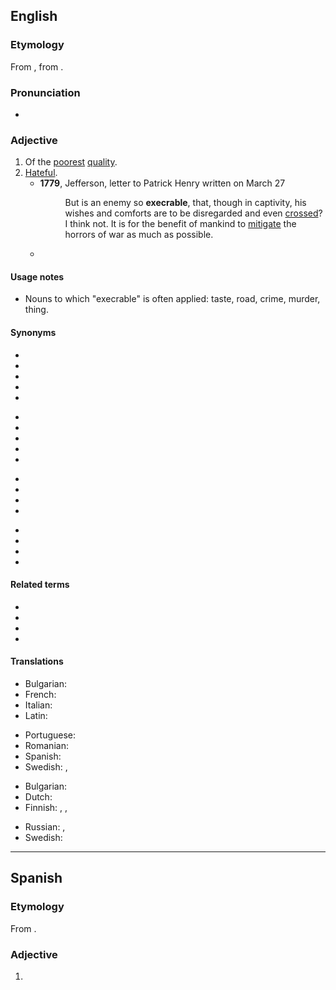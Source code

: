 {{also|exécrable}}
==English==

===Etymology===
From {{der|en|fro|execrable}}, from {{der|en|la|execrabilis}}.

===Pronunciation===
* {{a|US}} {{IPA|en|/ˈɛksɪkɹəbl/|/ˈɛksəkɹəbl/|/ˈɛkskɹəbl/}}
*: {{audio|en|Execrable-pronunciation-us.ogg|Audio (US)}}

===Adjective===
{{en-adj}}

# Of the [[poor]]est [[quality]].
# [[hateful|Hateful]].
#* '''1779''', Jefferson, letter to Patrick Henry written on March 27
#*: But is an enemy so '''execrable''', that, though in captivity, his wishes and comforts are to be disregarded and even [[cross]]ed? I think not. It is for the benefit of mankind to [[mitigate]] the horrors of war as much as possible.
#* {{quote-book
|en
|date=2001-06-01
|title=Guts: A Comedy of Manners
|first=David
|last=Langford
|authorlink=David Langford
|coauthors=Grant, John
|publisher=Wildside Press
|isbn=9781587154485
|page=72
|pageurl=http://books.google.com/books?id=XloXRhUhamIC&pg=PA72&dq=execrable
|passage=The [[arcanely]] [[evil]] words of that [[despicable]], [[loathsome]], [[suppressed]], [[vile]], [[pullulate|pululating]] {{sic}}, [[odious]], [[nictating]], [[repellent]], [[repugnant]], [[noxious]], [[abhorrent]], [[abominable]], [[tory]], '''execrable''', [[nauseous]] work, ''Ye Boke of Guts'', moved as if on a [[conveyor belt]] before his eyes.
}}

====Usage notes====
* Nouns to which "execrable" is often applied: taste, road, crime, murder, thing.

====Synonyms====
{{top4}}
* {{l|en|abhorrent}}
* {{l|en|abominable}}
* {{l|en|atrocious}}
* {{l|en|deplorable}}
* {{l|en|despicable}}
{{mid4}}
* {{l|en|detestable}}
* {{l|en|disgusting}}
* {{l|en|foul}}
* {{l|en|heinous}}
* {{l|en|horrific}}
{{mid4}}
* {{l|en|loathsome}}
* {{l|en|low}}
* {{l|en|monstrous}}
* {{l|en|repulsive}}
{{mid4}}
* {{l|en|revolting}}
* {{l|en|sickening}}
* {{l|en|vile}}
* {{l|en|wretched}}
{{bottom}}

====Related terms====
* {{l|en|execrableness}}
* {{l|en|execrably}}
* {{l|en|execration}}
* {{l|en|execrate}}

====Translations====
{{trans-top|of the poorest quality}}
* Bulgarian: {{t+|bg|долен}}
* French: {{t+|fr|exécrable|m|f}}
* Italian: {{t+|it|esecrabile}}
* Latin: {{t|la|execrabilis}}
{{trans-mid}}
* Portuguese: {{t+|pt|execrável|m|f}}
* Romanian: {{t+|ro|execrabil}}
* Spanish: {{t+|es|execrable|m|f}}
* Swedish: {{t+|sv|vedervärdig}}, {{t+|sv|usel}}
{{trans-bottom}}

{{trans-top|hateful}}
* Bulgarian: {{t+|bg|омразен}}
* Dutch: {{t+|nl|verfoeilijk}}
* Finnish: {{t+|fi|inhottava}}, {{t+|fi|iljettävä}}, {{t+|fi|kuvottava}}
{{trans-mid}}
* Russian: {{t+|ru|отврати́тельный|m}}, {{t+|ru|отта́лкивающий|m}}
* Swedish: {{t+|sv|avskyvärd}}
{{trans-bottom}}

----

==Spanish==

===Etymology===
From {{etyl|la|es}} {{m|la|execrabilis}}.

===Adjective===
{{es-adj}}

# {{l|en|execrable}}